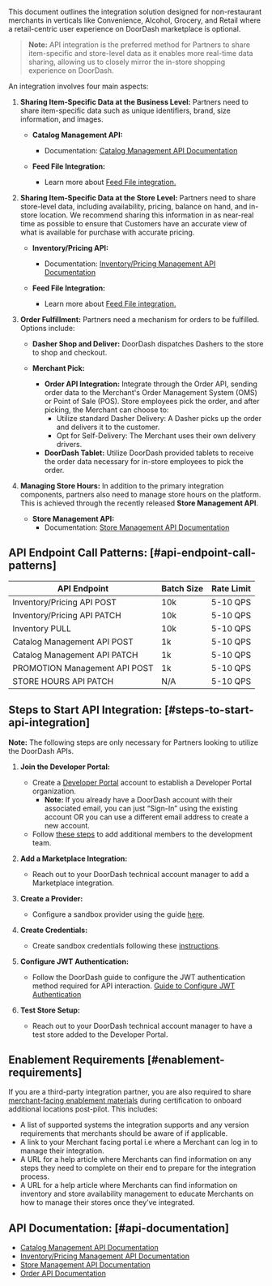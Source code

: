 This document outlines the integration solution designed for non-restaurant merchants in verticals like Convenience, Alcohol, Grocery, and Retail where a retail-centric user experience on DoorDash marketplace is optional.

> **Note:** API integration is the preferred method for Partners to share item-specific and store-level data as it enables more real-time data sharing, allowing us to closely mirror the in-store shopping experience on DoorDash.

An integration involves four main aspects:

1. **Sharing Item-Specific Data at the Business Level:**
   Partners need to share item-specific data such as unique identifiers, brand, size information, and images.

   * **Catalog Management API:**

     + Documentation: [Catalog Management API Documentation](https://developer.doordash.com/en-US/docs/marketplace/retail/catalog_management/overview)
   * **Feed File Integration:**

     + Learn more about [Feed File integration.](https://developer.doordash.com/en-US/docs/marketplace/inventory_feed_integration/overview)
2. **Sharing Item-Specific Data at the Store Level:**
   Partners need to share store-level data, including availability, pricing, balance on hand, and in-store location. We recommend sharing this information in as near-real time as possible to ensure that Customers have an accurate view of what is available for purchase with accurate pricing.

   * **Inventory/Pricing API:**

     + Documentation: [Inventory/Pricing Management API Documentation](https://developer.doordash.com/en-US/docs/marketplace/retail/inventory_pricing/overview)
   * **Feed File Integration:**

     + Learn more about [Feed File integration.](https://developer.doordash.com/en-US/docs/marketplace/inventory_feed_integration/overview)
3. **Order Fulfillment:**
   Partners need a mechanism for orders to be fulfilled. Options include:

   * **Dasher Shop and Deliver:** DoorDash dispatches Dashers to the store to shop and checkout.
   * **Merchant Pick:**

     + **Order API Integration:** Integrate through the Order API, sending order data to the Merchant's Order Management System (OMS) or Point of Sale (POS). Store employees pick the order, and after picking, the Merchant can choose to:
       - Utilize standard Dasher Delivery: A Dasher picks up the order and delivers it to the customer.
       - Opt for Self-Delivery: The Merchant uses their own delivery drivers.
     + **DoorDash Tablet:** Utilize DoorDash provided tablets to receive the order data necessary for in-store employees to pick the order.
4. **Managing Store Hours:**
   In addition to the primary integration components, partners also need to manage store hours on the platform. This is achieved through the recently released **Store Management API**.

   * **Store Management API:**
     + Documentation: [Store Management API Documentation](https://developer.doordash.com/en-US/docs/marketplace/retail/store_management/overview)

## API Endpoint Call Patterns: [#api-endpoint-call-patterns]

| API Endpoint | Batch Size | Rate Limit |
| --- | --- | --- |
| Inventory/Pricing API POST | 10k | 5-10 QPS |
| Inventory/Pricing API PATCH | 10k | 5-10 QPS |
| Inventory PULL | 10k | 5-10 QPS |
| Catalog Management API POST | 1k | 5-10 QPS |
| Catalog Management API PATCH | 1k | 5-10 QPS |
| PROMOTION Management API POST | 1k | 5-10 QPS |
| STORE HOURS API PATCH | N/A | 5-10 QPS |

## Steps to Start API Integration: [#steps-to-start-api-integration]

**Note:** The following steps are only necessary for Partners looking to utilize the DoorDash APIs.

1. **Join the Developer Portal:**

   * Create a [Developer Portal](https://developer.doordash.com/portal?Marketplace=true) account to establish a Developer Portal organization.
     + **Note:** If you already have a DoorDash account with their associated email, you can just “Sign-In” using the existing account OR you can use a different email address to create a new account.
   * Follow [these steps](https://developer.doordash.com/en-US/docs/marketplace/how_to/add_members) to add additional members to the development team.
2. **Add a Marketplace Integration:**

   * Reach out to your DoorDash technical account manager to add a Marketplace integration.
3. **Create a Provider:**

   * Configure a sandbox provider using the guide [here](https://developer.doordash.com/en-US/docs/marketplace/how_to/create_a_provider).
4. **Create Credentials:**

   * Create sandbox credentials following these [instructions](https://developer.doordash.com/en-US/docs/drive/how_to/manage_credentials/).
5. **Configure JWT Authentication:**

   * Follow the DoorDash guide to configure the JWT authentication method required for API interaction. [Guide to Configure JWT Authentication](https://developer.doordash.com/en-US/docs/marketplace/how_to/JWTs)
6. **Test Store Setup:**

   * Reach out to your DoorDash technical account manager to have a test store added to the Developer Portal.

## Enablement Requirements [#enablement-requirements]

If you are a third-party integration partner, you are also required to share [merchant-facing enablement materials](https://docs.google.com/forms/d/e/1FAIpQLScISb9PitX6f_xJC14eFS93sjcCuSnY7osFo9WePoQ0d-vdaA/viewform) during certification to onboard additional locations post-pilot. This includes:

* A list of supported systems the integration supports and any version requirements that merchants should be aware of if applicable.
* A link to your Merchant facing portal i.e where a Merchant can log in to manage their integration.
* A URL for a help article where Merchants can find information on any steps they need to complete on their end to prepare for the integration process.
* A URL for a help article where Merchants can find information on inventory and store availability management to educate Merchants on how to manage their stores once they’ve integrated.

## API Documentation: [#api-documentation]

* [Catalog Management API Documentation](https://developer.doordash.com/en-US/api/marketplace_v2/#tag/ItemManagementEndpoints)
* [Inventory/Pricing Management API Documentation](https://developer.doordash.com/en-US/api/marketplace_v2/#tag/InventoryManagementEndpoints)
* [Store Management API Documentation](https://developer.doordash.com/en-US/api/marketplace_v2/#tag/StoreManagementEndpoints)
* [Order API Documentation](https://developer.doordash.com/en-US/api/marketplace#tag/Order-Endpoints)

